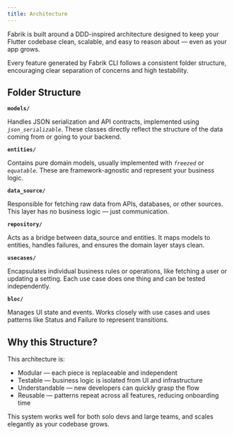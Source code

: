 ```yaml
---
title: Architecture
---
```


Fabrik is built around a DDD-inspired architecture designed to keep your Flutter codebase clean, scalable,
and easy to reason about — even as your app grows.

Every feature generated by Fabrik CLI follows a consistent
folder structure, encouraging clear separation of concerns and high testability.

## Folder Structure

**`models/`**

Handles JSON serialization and API contracts, implemented using _`json_serializable`_.
These classes directly reflect the structure of the data coming from or going to your backend.

**`entities/`**

Contains pure domain models, usually implemented with _`freezed`_ or _`equatable`_. These are framework-agnostic and represent your business logic.

**`data_source/`**

Responsible for fetching raw data from APIs, databases, or other sources. This layer has no business logic — just communication.

**`repository/`**

Acts as a bridge between data_source and entities. It maps models to entities, handles failures, and ensures the domain layer stays clean.

**`usecases/`**

Encapsulates individual business rules or operations, like fetching a user or updating a setting. Each use case does one thing and can be tested independently.

**`bloc/`**

Manages UI state and events. Works closely with use cases and uses patterns like Status and Failure to represent transitions.

## Why this Structure?

This architecture is:

- Modular — each piece is replaceable and independent
- Testable — business logic is isolated from UI and infrastructure
- Understandable — new developers can quickly grasp the flow
- Reusable — patterns repeat across all features, reducing onboarding time

This system works well for both solo devs and large teams, and scales elegantly as your codebase grows.
